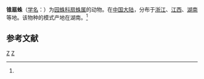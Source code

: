 {{Speciesbox
| taxon = Zilla conica
| binomial_authority = (Yin et al., 1987)<ref name='id13746'>{{cite web| url =http://www.bioinfo.cn/db05/BjdwSpecies.php?action=view&id=13746| title =锥扇蛛| work =《中国动物物种编目数据库》| publisher =中国科学院微生物研究所| author =中国科学院动物研究所| accessdate =2009-04-28| deadurl =yes| archiveurl =https://web.archive.org/web/20160305022749/http://www.bioinfo.cn/db05/BjdwSpecies.php?action=view&id=13746| archivedate =2016-03-05}}</ref>
}}

'''锥扇蛛'''（[[学名|学名]]：{{lang|la|''Zilla conica''}}）为[[园蛛科|园蛛科]][[扇蛛属|扇蛛属]]的动物。在[[中国大陆|中国大陆]]，分布于[[浙江|浙江]]、[[江西|江西]]、[[湖南|湖南]]等地。该物种的模式产地在湖南。<ref name='id13746'/>

== 参考文献 ==
{{reflist}}
{{taxonbar}}
[[Category:_1987年描述的动物|Z]]
[[Category:扇蛛属|Z]]